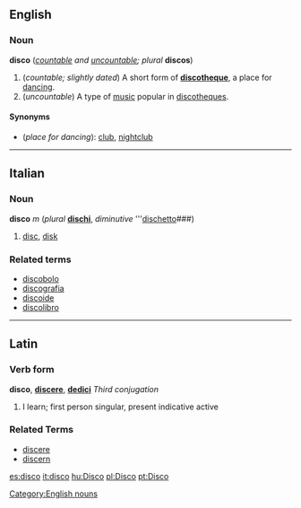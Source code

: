 ==English==
===Noun===
'''disco''' (''[[countable]] and [[uncountable]]; plural'' '''discos''')

#(''countable; slightly dated'') A short form of '''[[discotheque]]''', a place for [[dancing]].
#(''uncountable'') A type of [[music]] popular in [[discotheque]]s.

====Synonyms====
*(''place for dancing''): [[club]], [[nightclub]]

[[Category:English nouns]]

----
==Italian==
===Noun===
'''disco''' ''m'' (''plural'' '''[[dischi]]''', ''diminutive'' '''[[dischetto]]###)

#[[disc]], [[disk]]

===Related terms===
*[[discobolo]]
*[[discografia]]
*[[discoide]]
*[[discolibro]]

----
==Latin==
===Verb form===
'''disco''', '''[[discere]]''', '''[[dedici]]'''  ''Third conjugation''

# I learn; first person singular, present indicative active

===Related Terms===
*[[discere]]
*[[discern]]

[[es:disco]]
[[it:disco]]
[[hu:Disco]]
[[pl:Disco]]
[[pt:Disco]]